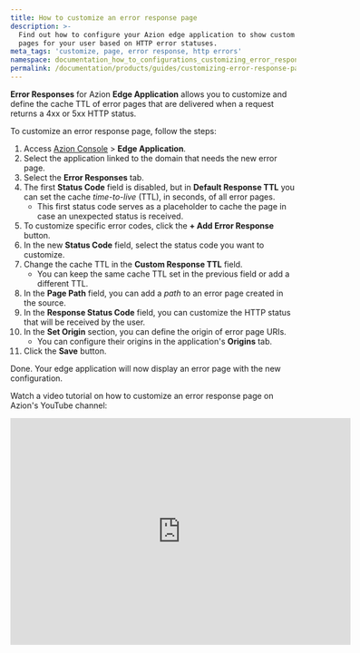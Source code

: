 ```yaml
---
title: How to customize an error response page
description: >-
  Find out how to configure your Azion edge application to show custom error
  pages for your user based on HTTP error statuses.
meta_tags: 'customize, page, error response, http errors'
namespace: documentation_how_to_configurations_customizing_error_response_page
permalink: /documentation/products/guides/customizing-error-response-page/
---
```



**Error Responses** for Azion **Edge Application** allows you to customize and define the cache TTL of error pages that are delivered when a request returns a 4xx or 5xx HTTP status.

<LinkButton link="/en/documentation/products/build/edge-application/error-responses/" label="Learn more about Error Responses" severity="secondary" />

To customize an error response page, follow the steps:

1. Access [Azion Console](/en/documentation/products/guides/how-to-access-azion-console/) > **Edge Application**.
2. Select the application linked to the domain that needs the new error page.
3. Select the **Error Responses** tab.
4. The first **Status Code** field is disabled, but in **Default Response TTL** you can set the cache *time-to-live* (TTL), in seconds, of all error pages.
    - This first status code serves as a placeholder to cache the page in case an unexpected status is received.
5. To customize specific error codes, click the **+ Add Error Response** button.
6. In the new **Status Code** field, select the status code you want to customize.
7. Change the cache TTL in the **Custom Response TTL** field.
   - You can keep the same cache TTL set in the previous field or add a different TTL.
8. In the **Page Path** field, you can add a *path* to an error page created in the source.
9. In the **Response Status Code** field, you can customize the HTTP status that will be received by the user.
10. In the **Set Origin** section, you can define the origin of error page URIs.
    - You can configure their origins in the application's **Origins** tab.
11. Click the **Save** button.

Done. Your edge application will now display an error page with the new configuration.

Watch a video tutorial on how to customize an error response page on Azion's YouTube channel:

<iframe
   src="https://www.youtube.com/embed/YqH3cpqKVcA"
   title="How to customize an error response page"
   loading="lazy"
   width="600"
   height="400"
   frameborder="0"
   allow="accelerometer; autoplay; clipboard-write; encrypted-media; gyroscope; picture-in-picture; web-share"
   allowfullscreen></iframe>
   

